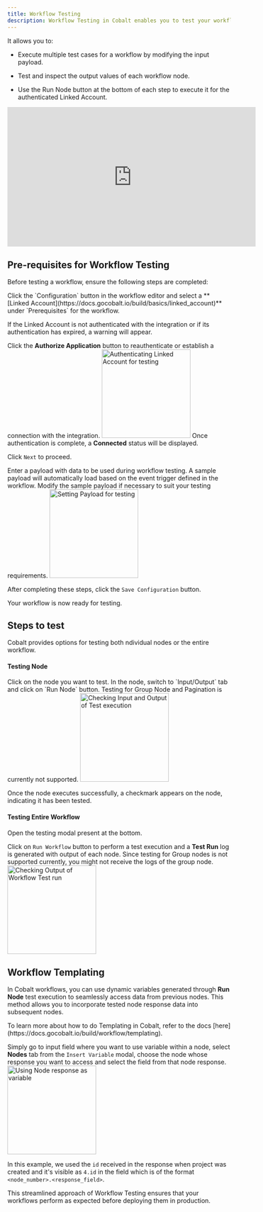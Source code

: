 ```yaml
---
title: Workflow Testing
description: Workflow Testing in Cobalt enables you to test your workflow's functionality by running it with sample payloads as you build it.
---
```


It allows you to:

- Execute multiple test cases for a workflow by modifying the input payload.

- Test and inspect the output values of each workflow node.

- Use the Run Node button at the bottom of each step to execute it for the authenticated Linked Account.


<iframe
  width="560"
  height="315"
  src="https://www.loom.com/embed/f670544ceccc4ef29580af736319f84a?sid=a91cea89-df23-4afe-913f-f82a69b9bb72&hide_owner=true&hide_speed=true"
  title="Workflow Testing"
  frameborder="0"
  allow="accelerometer; autoplay; clipboard-write; encrypted-media; gyroscope; picture-in-picture"
  allowfullscreen
  style={{ width: '100%', borderRadius: '0.5rem' }}
></iframe>

## Pre-requisites for Workflow Testing

Before testing a workflow, ensure the following steps are completed:


<Accordion title="Configure a Linked Account" defaultOpen="true">
Click the `Configuration` button in the workflow editor and select a **[Linked Account](https://docs.gocobalt.io/build/basics/linked_account)** under `Prerequisites` for the workflow.

If the Linked Account is not authenticated with the integration or if its authentication has expired, a warning will appear.

Click the **Authorize Application** button to reauthenticate or establish a connection with the integration.
<img height="200" src="/images/Guides/Workflow/testing_linked_account.png" alt="Authenticating Linked Account for testing"/>
Once authentication is complete, a **Connected**  status will be displayed.

<Check>Click `Next` to proceed.</Check>
</Accordion>




<Accordion title="Provide a Sample Payload" defaultOpen="true">
Enter a payload with data to be used during workflow testing.
A sample payload will automatically load based on the event trigger defined in the workflow.
Modify the sample payload if necessary to suit your testing requirements.
<img height="200" src="/images/Guides/Workflow/testing_payload.png" alt="Setting Payload for testing"/>
</Accordion>


After completing these steps, click the `Save Configuration` button. 

<Check>Your workflow is now ready for testing.</Check>

## Steps to test

Cobalt provides options for testing both ndividual nodes or the entire workflow.

#### Testing Node
<Steps>
  <Step title="Select Node">
    Click on the node you want to test.
  </Step>
  <Step title="Run Node">
    In the node, switch to `Input/Output` tab and click on `Run Node` button.
<Warning>Testing for Group Node and Pagination is currently not supported.</Warning>
    <img height="200" src="/images/Guides/Workflow/node_output.png" alt="Checking Input and Output of Test execution"/>
  </Step>

</Steps>

<Check>Once the node executes successfully, a checkmark appears on the node, indicating it has been tested.</Check>


#### Testing Entire Workflow


Open the testing modal present at the bottom.

Click on `Run Workflow` button to perform a test execution and a **Test Run** log is generated with output of each node.
<Warning>Since testing for Group nodes is not supported currently, you might not receive the logs of the group node.</Warning>
<img height="200" src="/images/Guides/Workflow/workflow_output.png" alt="Checking Output of Workflow Test run"/>


## Workflow Templating

In Cobalt workflows, you can use dynamic variables generated through **Run Node** test execution to seamlessly access data from previous nodes. This method allows you to incorporate tested node response data into subsequent nodes.

<Tip>
To learn more about how to do Templating in Cobalt, refer to the docs [here](https://docs.gocobalt.io/build/workflow/templating).
</Tip>

Simply go to input field where you want to use variable within a node, select **Nodes** tab from the `Insert Variable` modal, choose the node whose response you want to access and select the field from that node response.
  <img height="200" src="/images/Guides/Workflow/response_example.png" alt="Using Node response as variable"/>

  In this example, we used the `id` received in the response when project was created and it's visible as `4.id` in the field which is of the format `<node_number>.<response_field>`.


This streamlined approach of Workflow Testing ensures that your workflows perform as expected before deploying them in production.